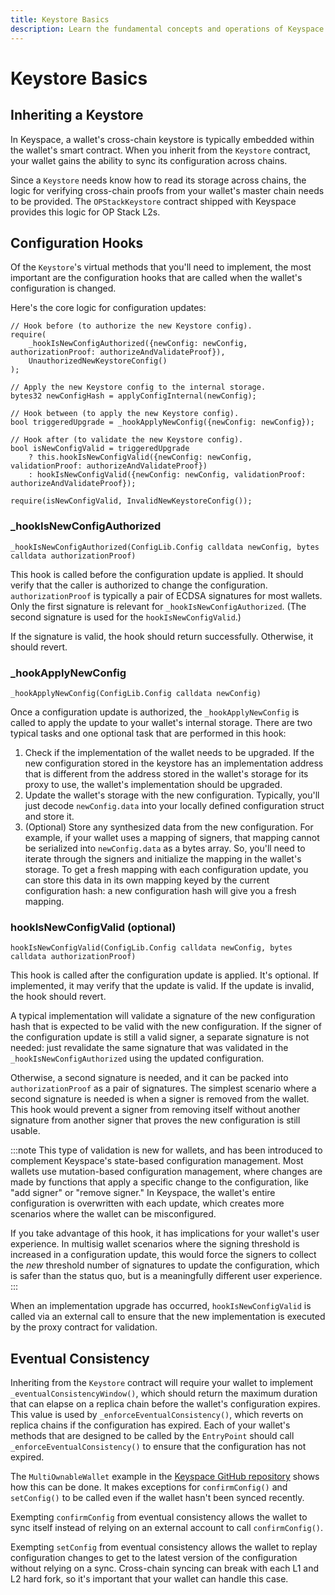 ```yaml
---
title: Keystore Basics
description: Learn the fundamental concepts and operations of Keyspace keystores
---
```


# Keystore Basics

## Inheriting a Keystore

In Keyspace, a wallet's cross-chain keystore is typically embedded within the wallet's smart contract. When you inherit from the `Keystore` contract, your wallet gains the ability to sync its configuration across chains.

Since a `Keystore` needs know how to read its storage across chains, the logic for verifying cross-chain proofs from your wallet's master chain needs to be provided. The `OPStackKeystore` contract shipped with Keyspace provides this logic for OP Stack L2s.

## Configuration Hooks

Of the `Keystore`'s virtual methods that you'll need to implement, the most important are the configuration hooks that are called when the wallet's configuration is changed.

Here's the core logic for configuration updates:

```solidity
// Hook before (to authorize the new Keystore config).
require(
    _hookIsNewConfigAuthorized({newConfig: newConfig, authorizationProof: authorizeAndValidateProof}),
    UnauthorizedNewKeystoreConfig()
);

// Apply the new Keystore config to the internal storage.
bytes32 newConfigHash = applyConfigInternal(newConfig);

// Hook between (to apply the new Keystore config).
bool triggeredUpgrade = _hookApplyNewConfig({newConfig: newConfig});

// Hook after (to validate the new Keystore config).
bool isNewConfigValid = triggeredUpgrade
    ? this.hookIsNewConfigValid({newConfig: newConfig, validationProof: authorizeAndValidateProof})
    : hookIsNewConfigValid({newConfig: newConfig, validationProof: authorizeAndValidateProof});

require(isNewConfigValid, InvalidNewKeystoreConfig());
```

### _hookIsNewConfigAuthorized

`_hookIsNewConfigAuthorized(ConfigLib.Config calldata newConfig, bytes calldata authorizationProof)`

This hook is called before the configuration update is applied. It should verify that the caller is authorized to change the configuration. `authorizationProof` is typically a pair of ECDSA signatures for most wallets. Only the first signature is relevant for `_hookIsNewConfigAuthorized`. (The second signature is used for the `hookIsNewConfigValid`.)

If the signature is valid, the hook should return successfully. Otherwise, it should revert.

### _hookApplyNewConfig

`_hookApplyNewConfig(ConfigLib.Config calldata newConfig)`

Once a configuration update is authorized, the `_hookApplyNewConfig` is called to apply the update to your wallet's internal storage. There are two typical tasks and one optional task that are performed in this hook:

1. Check if the implementation of the wallet needs to be upgraded. If the new configuration stored in the keystore has an implementation address that is different from the address stored in the wallet's storage for its proxy to use, the wallet's implementation should be upgraded.
2. Update the wallet's storage with the new configuration. Typically, you'll just decode `newConfig.data` into your locally defined configuration struct and store it.
3. (Optional) Store any synthesized data from the new configuration. For example, if your wallet uses a mapping of signers, that mapping cannot be serialized into `newConfig.data` as a bytes array. So, you'll need to iterate through the signers and initialize the mapping in the wallet's storage. To get a fresh mapping with each configuration update, you can store this data in its own mapping keyed by the current configuration hash: a new configuration hash will give you a fresh mapping.

### hookIsNewConfigValid (optional)

`hookIsNewConfigValid(ConfigLib.Config calldata newConfig, bytes calldata authorizationProof)`

This hook is called after the configuration update is applied. It's optional. If implemented, it may verify that the update is valid. If the update is invalid, the hook should revert.

A typical implementation will validate a signature of the new configuration hash that is expected to be valid with the new configuration. If the signer of the configuration update is still a valid signer, a separate signature is not needed: just revalidate the same signature that was validated in the `_hookIsNewConfigAuthorized` using the updated configuration.

Otherwise, a second signature is needed, and it can be packed into `authorizationProof` as a pair of signatures. The simplest scenario where a second signature is needed is when a signer is removed from the wallet. This hook would prevent a signer from removing itself without another signature from another signer that proves the new configuration is still usable.

:::note
This type of validation is new for wallets, and has been introduced to complement Keyspace's state-based configuration management. Most wallets use mutation-based configuration management, where changes are made by functions that apply a specific change to the configuration, like "add signer" or "remove signer." In Keyspace, the wallet's entire configuration is overwritten with each update, which creates more scenarios where the wallet can be misconfigured.

If you take advantage of this hook, it has implications for your wallet's user experience. In multisig wallet scenarios where the signing threshold is increased in a configuration update, this would force the signers to collect the *new* threshold number of signatures to update the configuration, which is safer than the status quo, but is a meaningfully different user experience.
:::

When an implementation upgrade has occurred, `hookIsNewConfigValid` is called via an external call to ensure that the new implementation is executed by the proxy contract for validation.

## Eventual Consistency

Inheriting from the `Keystore` contract will require your wallet to implement `_eventualConsistencyWindow()`, which should return the maximum duration that can elapse on a replica chain before the wallet's configuration expires. This value is used by `_enforceEventualConsistency()`, which reverts on replica chains if the configuration has expired. Each of your wallet's methods that are designed to be called by the `EntryPoint` should call `_enforceEventualConsistency()` to ensure that the configuration has not expired.

The `MultiOwnableWallet` example in the [Keyspace GitHub repository](https://github.com/xenoliss/keyspace-v3) shows how this can be done. It makes exceptions for `confirmConfig()` and `setConfig()` to be called even if the wallet hasn't been synced recently.

Exempting `confirmConfig` from eventual consistency allows the wallet to sync itself instead of relying on an external account to call `confirmConfig()`.

Exempting `setConfig` from eventual consistency allows the wallet to replay configuration changes to get to the latest version of the configuration without relying on a sync. Cross-chain syncing can break with each L1 and L2 hard fork, so it's important that your wallet can handle this case.
